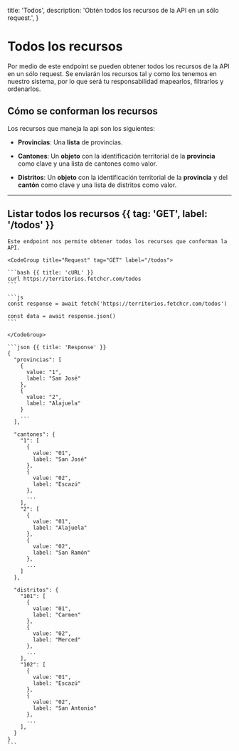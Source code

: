   title: 'Todos',
  description: 'Obtén todos los recursos de la API en un sólo request.',
}

# Todos los recursos

Por medio de este endpoint se pueden obtener todos los recursos de la API en un sólo request. Se enviarán los recursos
tal y como los tenemos en nuestro sistema, por lo que será tu responsabilidad mapearlos, filtrarlos y ordenarlos.

## Cómo se conforman los recursos

Los recursos que maneja la api son los siguientes:

- **Provincias**: Una **lista** de provincias.

- **Cantones**: Un **objeto** con la identificación territorial de la **provincia** como clave y una lista de cantones como valor.

- **Distritos**: Un **objeto** con la identificación territorial de la **provincia** y del **cantón** como clave y una lista de distritos como valor.

---

## Listar todos los recursos {{ tag: 'GET', label: '/todos' }}

<Row>
  <Col>

    Este endpoint nos permite obtener todos los recursos que conforman la API.

  </Col>
  <Col sticky>

    <CodeGroup title="Request" tag="GET" label="/todos">

    ```bash {{ title: 'cURL' }}
    curl https://territorios.fetchcr.com/todos
    ```

    ```js
    const response = await fetch('https://territorios.fetchcr.com/todos')

    const data = await response.json()
    ```

    </CodeGroup>

    ```json {{ title: 'Response' }}
    {
      "provincias": [
        {
          value: "1",
          label: "San José"
        },
        {
          value: "2",
          label: "Alajuela"
        }
        ...
      ],

      "cantones": {
        "1": [
          {
            value: "01",
            label: "San José"
          },
          {
            value: "02",
            label: "Escazú"
          },
          ...
        ],
        "2": [
          {
            value: "01",
            label: "Alajuela"
          },
          {
            value: "02",
            label: "San Ramón"
          },
          ...
        ]
      },

      "distritos": {
        "101": [
          {
            value: "01",
            label: "Carmen"
          },
          {
            value: "02",
            label: "Merced"
          },
          ...
        ],
        "102": [
          {
            value: "01",
            label: "Escazú"
          },
          {
            value: "02",
            label: "San Antonio"
          },
          ...
        ],
      }
    }
    ```

  </Col>
</Row>
